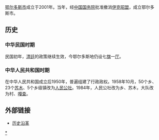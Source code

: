[[鄂尔多斯市|鄂尔多斯市]]成立于2001年。当年，经[[中华人民共和国国务院|中国国务院]]批准撤消[[伊克昭盟|伊克昭盟]]，成立鄂尔多斯市。

== 历史 ==

=== 中华民国时期 ===

民国初年，[[清廷|清廷]]的政策继续生效，今鄂尔多斯地仍设七[[旗_(行政区划)|旗]]一[[厅_(清朝)|厅]]。

=== 中华人民共和国时期 ===

在中华人民共和国成立后1950年，普遍组建了行政政权。1958年10月，50个乡、23个[[苏木_(行政区划)|苏木]]、5个乡级镇改为[[人民公社|人民公社]]。1984年，人民公社改为乡、苏木，大队改为村、[[嘎查|嘎查]]。

== 外部链接 ==
*[https://web.archive.org/web/20131231000114/http://www.ordos.gov.cn/zjordos/lsyg/  历史沿革]

{{鄂尔多斯市行政区划}}
{{DEFAULTSORT:E}}
[[Category:鄂尔多斯行政区划|*]]